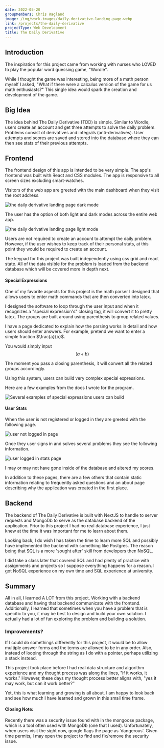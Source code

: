 ```yaml
---
date: 2022-05-20
groupMembers: Chris Ragland
image: /img/work-images/daily-derivative-landing-page.webp
link: /projects/the-daily-derivative
projectType: Web Development
title: The Daily Derivative 
---
```


## Introduction

The inspiration for this project came from working with nurses who LOVED to play the popular word guessing game, "Wordle".

While I thought the game was interesting, being more of a math person myself I asked, "What if there were a calculus version of the game for us math enthusiasts?" This single idea would spark the creation and development of the game. 

## Big Idea

The idea behind The Daily Derivative (TDD) is simple. Similar to Wordle, users create an account and get three attempts to solve the daily problem. Problems consist of derivatives and integrals (anti-derivatives). User attempts and scores are saved and stored into the database where they can then see stats of their previous attempts.

## Frontend

The frontend design of this app is intended to be very simple. The app's frontend was built with React and CSS modules. The app is responsive to all screen sizes excluding smart-watches. 

Visitors of the web app are greeted with the main dashboard when they visit the root address. 

<Image
  title="the daily derivative landing page dark mode"
  link="/img/work-images/daily-derivative-landing-page.webp"
  description="Dashboard landing page (Dark Mode)"
/>

The user has the option of both light and dark modes across the entire web app.

<Image
  title="the daily derivative landing page light mode"
  link="/img/work-images/daily-derivative-landing-page-light.webp"
  description="Dashboard landing page (Light Mode)"
/>

Users are not required to create an account to attempt the daily problem. However, if the user wishes to keep track of their personal stats, at this point they would be required to create an account. 

The keypad for this project was built independently using css grid and react state. All of the data visible for the problem is loaded from the backend database which will be covered more in depth next.

#### Special Expressions

One of my favorite aspects for this project is the math parser I designed that allows users to enter math commands that are then converted into latex.

I designed the software to loop through the user input and when it recognizes a "special expression's" closing tag, it will convert it to pretty latex. The groups are built around using parenthesis to group related values.

I have a page dedicated to explain how the parsing works in detail and how users should enter answers. For example, pretend we want to enter a simple fraction $\frac{a}{b}$.

You would simply input $$(a \div b)$$

The moment you pass a closing parenthesis, it will convert all the related groups accordingly. 

Using this system, users can build very complex special expressions.

Here are a few examples from the docs I wrote for the program. 

<Image
  title="Several examples of special expressions users can build"
  link="/img/work-images/daily-derivative-special-expressions.webp"
  description="From the 'How To Play' page"
/>

#### User Stats

When the user is not registered or logged in they are greeted with the following page. 

<Image
  title="user not logged in page"
  link="/img/work-images/daily-derivative-not-signed-in.webp"
  description="(Stats Page) user not signed in and/or not registered"
/>

Once they user signs in and solves several problems they see the following information.

<Image
  title="user logged in stats page"
  link="/img/work-images/daily-derivative-signed-in-stats.webp"
  description="(Stats Page) user signed in"
/>

I may or may not have gone inside of the database and altered my scores.

In addition to these pages, there are a few others that contain static information relating to frequently asked questions and an about page describing why the application was created in the first place.

## Backend

The backend of The Daily Derivative is built with NextJS to handle to server requests and MongoDb to serve as the database backend of the application. Prior to this project I had no real database experience, I just knew at the time it was important for me to learn about them. 

Looking back, I do wish I has taken the time to learn more SQL and possibly have implemented the backend with something like Postgres. The reason being that SQL is a more 'sought after' skill from developers then NoSQL. 

I did take a class later that covered SQL and had plenty of practice with assignments and projects so I suppose everything happens for a reason. I got NoSQL experience on my own time and SQL experience at university. 

## Summary

All in all, I learned A LOT from this project. Working with a backend database and having that backend communicate with the frontend. Additionally, I learned that sometimes when you have a problem that is specific to you, it may be best to design and build your own solution. I actually had a lot of fun exploring the problem and building a solution.

### Improvements?

If I could do somethings differently for this project, it would be to allow multiple answer forms and the terms are allowed to be in any order. Also, instead of looping through the string as I do with a pointer, perhaps utilizing a stack instead. 

This project took place before I had real data structure and algorithm experience and my thought process was along the lines, "if it works, it works." However, these days my thought process better aligns with, "yes it may work, but can it work better?"

Yet, this is what learning and growing is all about. I am happy to look back and see how much I have learned and grown in this small time frame.

#### Closing Note: 
Recently there was a security issue found with in the mongoose package, which is a tool often used with MongoDb (one that I used). Unfortunately, when users visit the sight now, google flags the page as 'dangerous'. Given time permits, I may open the project to find and fix/remove the security issue.


